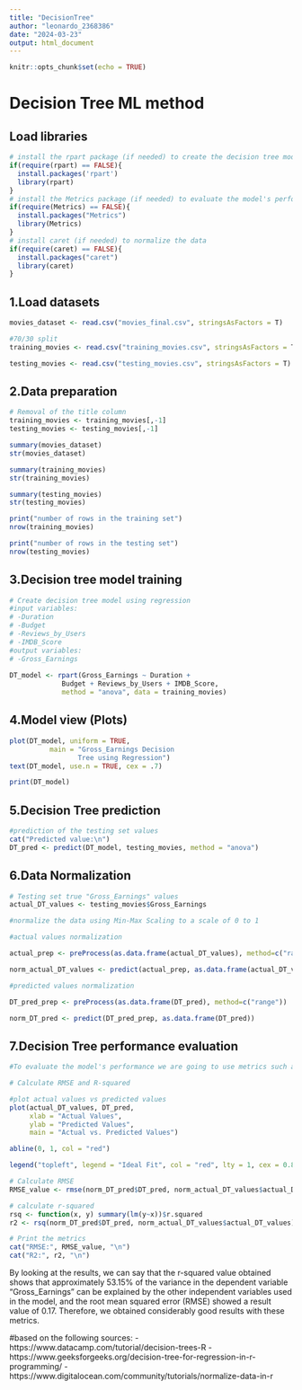 ---
title: "DecisionTree"
author: "leonardo_2368386"
date: "2024-03-23"
output: html_document
---

```{r setup, include=FALSE}
knitr::opts_chunk$set(echo = TRUE)
```

# Decision Tree ML method

## Load libraries
```{r}
# install the rpart package (if needed) to create the decision tree model
if(require(rpart) == FALSE){
  install.packages('rpart')
  library(rpart)
}
# install the Metrics package (if needed) to evaluate the model's performance
if(require(Metrics) == FALSE){
  install.packages("Metrics")
  library(Metrics)
}
# install caret (if needed) to normalize the data
if(require(caret) == FALSE){
  install.packages("caret")
  library(caret)
}

```

## 1.Load datasets

```{r}

movies_dataset <- read.csv("movies_final.csv", stringsAsFactors = T)

#70/30 split
training_movies <- read.csv("training_movies.csv", stringsAsFactors = T)

testing_movies <- read.csv("testing_movies.csv", stringsAsFactors = T)

```

## 2.Data preparation

```{r}

# Removal of the title column
training_movies <- training_movies[,-1]
testing_movies <- testing_movies[,-1]

summary(movies_dataset)
str(movies_dataset)

summary(training_movies)
str(training_movies)

summary(testing_movies)
str(testing_movies)

print("number of rows in the training set")
nrow(training_movies)

print("number of rows in the testing set")
nrow(testing_movies)

```

## 3.Decision tree model training

```{r}

# Create decision tree model using regression 
#input variables:
# -Duration
# -Budget
# -Reviews_by_Users
# -IMDB_Score
#output variables:
# -Gross_Earnings
  
DT_model <- rpart(Gross_Earnings ~ Duration + 
             Budget + Reviews_by_Users + IMDB_Score,  
             method = "anova", data = training_movies)

```

## 4.Model view (Plots)

```{r}

plot(DT_model, uniform = TRUE, 
          main = "Gross_Earnings Decision  
                 Tree using Regression") 
text(DT_model, use.n = TRUE, cex = .7)

print(DT_model)

```

## 5.Decision Tree prediction

```{r}

#prediction of the testing set values
cat("Predicted value:\n") 
DT_pred <- predict(DT_model, testing_movies, method = "anova") 

```

## 6.Data Normalization

```{r}

# Testing set true "Gross_Earnings" values
actual_DT_values <- testing_movies$Gross_Earnings

#normalize the data using Min-Max Scaling to a scale of 0 to 1

#actual values normalization

actual_prep <- preProcess(as.data.frame(actual_DT_values), method=c("range"))

norm_actual_DT_values <- predict(actual_prep, as.data.frame(actual_DT_values))

#predicted values normalization

DT_pred_prep <- preProcess(as.data.frame(DT_pred), method=c("range"))

norm_DT_pred <- predict(DT_pred_prep, as.data.frame(DT_pred))

```

## 7.Decision Tree performance evaluation

```{r}

#To evaluate the model's performance we are going to use metrics such as root mean squared error (RMSE) and the R-squared value

# Calculate RMSE and R-squared

#plot actual values vs predicted values
plot(actual_DT_values, DT_pred, 
     xlab = "Actual Values", 
     ylab = "Predicted Values", 
     main = "Actual vs. Predicted Values")

abline(0, 1, col = "red")

legend("topleft", legend = "Ideal Fit", col = "red", lty = 1, cex = 0.8)

# Calculate RMSE
RMSE_value <- rmse(norm_DT_pred$DT_pred, norm_actual_DT_values$actual_DT_values)#rmse(DT_pred, actual_DT_values)

# calculate r-squared
rsq <- function(x, y) summary(lm(y~x))$r.squared
r2 <- rsq(norm_DT_pred$DT_pred, norm_actual_DT_values$actual_DT_values)#rsq(DT_pred, actual_DT_values)

# Print the metrics
cat("RMSE:", RMSE_value, "\n")
cat("R2:", r2, "\n")

```

  By looking at the results, we can say that the r-squared value obtained shows that approximately 53.15% of the variance in the dependent variable "Gross_Earnings" can be explained by the other independent variables used in the model, and the root mean squared error (RMSE) showed a result value of 0.17. Therefore, we obtained considerably good results with these metrics.

#based on the following sources:
-https://www.datacamp.com/tutorial/decision-trees-R
-https://www.geeksforgeeks.org/decision-tree-for-regression-in-r-programming/
-https://www.digitalocean.com/community/tutorials/normalize-data-in-r
